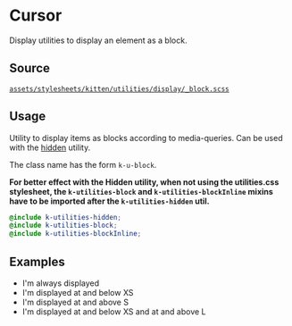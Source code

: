 
<Meta title="Documentation/CSS Utilities/Display/Block" />

# Cursor

Display utilities to display an element as a block.

## Source

[`assets/stylesheets/kitten/utilities/display/_block.scss`](https://github.com/KissKissBankBank/kitten/blob/master/assets/stylesheets/kitten/utilities/display/_block.scss)

## Usage

Utility to display items as blocks according to media-queries.
Can be used with the [hidden](?path=/docs/documentation-css-utilities-display-hidden--page) utility.

The class name has the form `k-u-block`.

**For better effect with the Hidden utility, when not using the utilities.css stylesheet, the `k-utilities-block` and `k-utilities-blockInline` mixins have to be imported after the `k-utilities-hidden` util.**

```scss
@include k-utilities-hidden;
@include k-utilities-block;
@include k-utilities-blockInline;
```

## Examples

<Canvas>
<ul>
  <li>
    <span className="k-u-block">
      I'm always displayed
    </span>
  </li>
  <li>
    <span className="k-u-hidden k-u-block@xs-down">
      I'm displayed at and below XS
    </span>
  </li>
  <li>
    <span className="k-u-hidden k-u-block@s-up">
      I'm displayed at and above S
    </span>
  </li>
  <li>
    <span className="k-u-hidden k-u-block@xs-down k-u-block@l-up">
      I'm displayed at and below XS and at and above L
    </span>
  </li>
</ul>
</Canvas>
